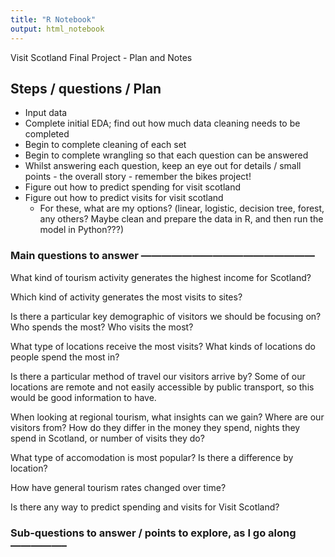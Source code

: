 ```yaml
---
title: "R Notebook"
output: html_notebook
---
```


Visit Scotland Final Project - Plan and Notes

## Steps / questions / Plan
- Input data
- Complete initial EDA; find out how much data cleaning needs to be completed
- Begin to complete cleaning of each set
- Begin to complete wrangling so that each question can be answered
- Whilst answering each question, keep an eye out for details / small points - the overall story - remember the bikes project!
- Figure out how to predict spending for visit scotland
- Figure out how to predict visits for visit scotland
    - For these, what are my options? (linear, logistic, decision tree, forest, any others? Maybe clean and prepare the data in R, and then run the model in Python???)


### Main questions to answer ---------------------------------------------------

What kind of tourism activity generates the highest income for Scotland?

Which kind of activity generates the most visits to sites?

Is there a particular key demographic of visitors we should be focusing on? Who spends the most? Who visits the most?

What type of locations receive the most visits? What kinds of locations do people spend the most in?

Is there a particular method of travel our visitors arrive by? Some of our locations are remote and not easily accessible by public transport, so this would be good information to have.

When looking at regional tourism, what insights can we gain? Where are our visitors from? How do they differ in the money they spend, nights they spend in Scotland, or number of visits they do?

What type of accomodation is most popular? Is there a difference by location?

How have general tourism rates changed over time?

Is there any way to predict spending and visits for Visit Scotland?



### Sub-questions to answer / points to explore, as I go along -----------------



